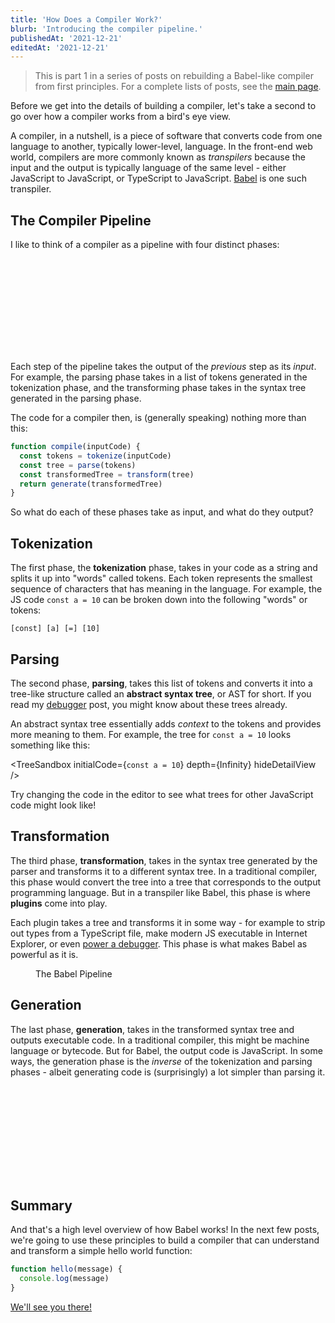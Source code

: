 ```yaml
---
title: 'How Does a Compiler Work?'
blurb: 'Introducing the compiler pipeline.'
publishedAt: '2021-12-21'
editedAt: '2021-12-21'
---
```



> This is part 1 in a series of posts on rebuilding a Babel-like compiler from first principles. For a complete lists of posts, see the [main page](.).

Before we get into the details of building a compiler, let's take a second to go over how a compiler works from a bird's eye view.

A compiler, in a nutshell, is a piece of software that converts code from one language to another, typically lower-level, language. In the front-end web world, compilers are more commonly known as _transpilers_ because the input and the output is typically language of the same level - either JavaScript to JavaScript, or TypeScript to JavaScript. [Babel](https://babeljs.io/) is one such transpiler.

## The Compiler Pipeline

I like to think of a compiler as a pipeline with four distinct phases:

<Figure size="xl">
  <Svg href="pipeline.svg" />
</Figure>

Each step of the pipeline takes the output of the _previous_ step as its _input_. For example, the parsing phase takes in a list of tokens generated in the tokenization phase, and the transforming phase takes in the syntax tree generated in the parsing phase.

The code for a compiler then, is (generally speaking) nothing more than this:

```ts
function compile(inputCode) {
  const tokens = tokenize(inputCode)
  const tree = parse(tokens)
  const transformedTree = transform(tree)
  return generate(transformedTree)
}
```

So what do each of these phases take as input, and what do they output?

## Tokenization

The first phase, the **tokenization** phase, takes in your code as a string and splits it up into "words" called tokens. Each token represents the smallest sequence of characters that has meaning in the language. For example, the JS code `const a = 10` can be broken down into the following "words" or tokens:

```
[const] [a] [=] [10]
```

## Parsing

The second phase, **parsing**, takes this list of tokens and converts it into a tree-like structure called an **abstract syntax tree**, or AST for short. If you read my [debugger](../debugger) post, you might know about these trees already.

An abstract syntax tree essentially adds _context_ to the tokens and provides more meaning to them. For example, the tree for `const a = 10` looks something like this:

<TreeSandbox initialCode={`const a = 10`} depth={Infinity} hideDetailView />

Try changing the code in the editor to see what trees for other JavaScript code might look like!

## Transformation

The third phase, **transformation**, takes in the syntax tree generated by the parser and transforms it to a different syntax tree. In a traditional compiler, this phase would convert the tree into a tree that corresponds to the output programming language. But in a transpiler like Babel, this phase is where **plugins** come into play.

Each plugin takes a tree and transforms it in some way - for example to strip out types from a TypeScript file, make modern JS executable in Internet Explorer, or even [power a debugger](../debugger). This phase is what makes Babel as powerful as it is.

<Figure size="xl">
  <BabelPipeline />
  <Caption>The Babel Pipeline</Caption>
</Figure>

## Generation

The last phase, **generation**, takes in the transformed syntax tree and outputs executable code. In a traditional compiler, this might be machine language or bytecode. But for Babel, the output code is JavaScript. In some ways, the generation phase is the _inverse_ of the tokenization and parsing phases - albeit generating code is (surprisingly) a lot simpler than parsing it.

<Figure size="xl">
  <Svg href="generate.svg" />
</Figure>

## Summary

And that's a high level overview of how Babel works! In the next few posts, we're going to use these principles to build a compiler that can understand and transform a simple hello world function:

```js
function hello(message) {
  console.log(message)
}
```

[We'll see you there!](./02-the-terrific-tokenizer)

